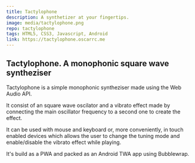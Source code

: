 ```yaml
---
title: Tactylophone
description: A synthetizer at your fingertips.
image: media/tactylophone.png
repo: tactylophone
tags: HTML5, CSS3, Javascript, Android
link: https://tactylophone.oscarrc.me
---
```


## Tactylophone. A monophonic square wave syntheziser

Tactylophone is a simple monophonic syntheziser made using the Web Audio API. 

It consist of an square wave oscilator and a vibrato effect made by connecting the main oscillator frequency to a second one to create the effect.

It can be used with mouse and keyboard or, more conveniently, in touch enabled devices which allows the user to change the tuning mode and enable/disable the vibrato effect while playing.

It's build as a PWA and packed as an Android TWA app using Bubblewrap.
